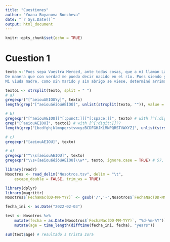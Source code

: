 ```yaml
---
title: "Cuestiones"
author: "Yoana Boyanova Boncheva"
date: "`r Sys.Date()`"
output: html_document
---
```


```r
knitr::opts_chunk$set(echo = TRUE)
```

# Cuestion 1
```r
texto <-"Pues sepa Vuestra Merced, ante todas cosas, que a mí llaman Lázaro de Tormes, hijo de Tomé González y de Antona Pérez, naturales de Tejares, aldea de Salamanca. Mi nacimiento fue dentro del río Tormes, por la cual causa tomé el sobrenombre; y fue de esta manera: mi padre, que Dios perdone, tenía cargo de proveer una molienda de una aceña que está ribera de aquel río, en la cual fue molinero más de quince años; y, estando mi madre una noche en la aceña, preñada de mí, tomóle el parto y parióme allí.
De manera que con verdad me puedo decir nacido en el río. Pues siendo yo niño de ocho años, achacaron a mi padre ciertas sangrías mal hechas en los costales de los que allí a moler venían, por lo cual fue preso, y confesó y no negó, y padeció persecución por justicia. Espero en Dios que está en la gloria, pues el Evangelio los llama bienaventurados. En este tiempo se hizo cierta armada contra moros, entre los cuales fue mi padre (que a la sazón estaba desterrado por el desastre ya dicho), con cargo de acemilero de un caballero que allá fue. Y con su señor, como leal criado, feneció su vida.
Mi viuda madre, como sin marido y sin abrigo se viese, determinó arrimarse a los buenos por ser uno de ellos, y vínose a vivir a la ciudad y alquiló una casilla y metióse a guisar de comer a ciertos estudiantes, y lavaba la ropa a ciertos mozos de caballos del comendador de la Magdalena, de manera que fue frecuentando las caballerizas."

texto1 <- strsplit(texto, split = " ")
# a)
gregexpr("[^aeiouAEIOUYy]", texto)
length(grep("[^aeiouáéíóúÁÉÍÓÚ]", unlist(strsplit(texto, "")), value = TRUE))

# b)
gregexpr("[^aeiouAEIOU][^[:punct:]][^[:space:]]", texto) # with [^[:digit:]]??
grep("[^aeiouAEIOU]", texto1) # with [^[:digit:]]??
length(grep("[bcdfghjklmnpqrstvwxyzBCDFGHJKLMNPQRSTVWXYZ]", unlist(strsplit(texto, "")), value = TRUE))

# c)
gregexpr("[aeiouAEIOU]", texto)

# d)
gregexpr("^\\s[aeiouAEIOU]", texto)
gregexpr("\\s+[aeiouáéíóúÁÉÍÓÚ]\\w*", texto, ignore.case = TRUE) # 57, respuesta correcta?
```

```r
library(readr)
Nosotros <- read_delim("Nosotros.tsv", delim = "\t", 
    escape_double = FALSE, trim_ws = TRUE)

library(dplyr)
library(magrittr)
Nosotros$`FechaNac(DD-MM-YYY)` <- gsub('/','-',Nosotros$`FechaNac(DD-MM-YYY)`)

fecha_ini <- as.Date("2022-02-03")

test <- Nosotros %>% 
    mutate(fecha = as.Date(Nosotros$`FechaNac(DD-MM-YYY)`, "%d-%m-%Y")) %>%
    mutate(age = time_length(difftime(fecha_ini, fecha), "years"))

sum(test$age) # resultado s trista zora


```


